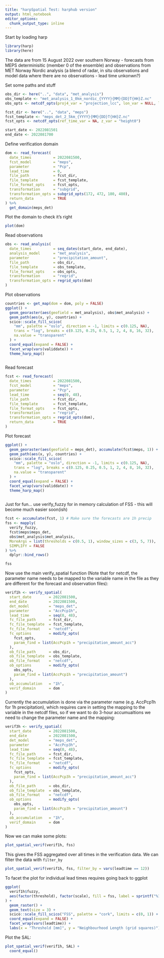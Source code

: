 ```yaml
---
title: "harpSpatial Test: harphub version"
output: html_notebook
editor_options: 
  chunk_output_type: inline
---
```


Start by loading harp
```r
library(harp)
library(here)
```

The data are from 15 August 2022 over southern Norway - forecasts from MEPS determinisitic (member 0 of the ensemble) and observations from MET Norway Nordic analysis (a blend of radar, in situ observations and model data where there are no observations - lead time unkonwn?)

Set some paths and stuff
```r
obs_dir <- here("..", "data", "met_analysis")
obs_template <- "met_analysis_1_0km_nordic_{YYYY}{MM}{DD}T{HH}Z.nc"
obs_opts <- netcdf_opts(proj4_var = "projection_lcc", lon_var = NULL, lat_var = NULL)

fcst_dir <- here("..", "data", "meps")
fcst_template <- "meps_det_2_5km_{YYYY}{MM}{DD}T{HH}Z.nc"
fcst_opts <- netcdf_opts(ref_time_var = NA, z_var = "height0")

start_date <- 2022081501
end_date <- 2022081700
```

Define verification domain
```r
dom <- read_forecast(
  date_times          = 2022081500,
  fcst_model          = "meps", 
  parameter           = "Pcp",
  lead_time           = 0,
  file_path           = fcst_dir,
  file_template       = fcst_template,
  file_format_opts    = fcst_opts,
  transformation      = "subgrid",
  transformation_opts = subgrid_opts(172, 472, 180, 480),
  return_data         = TRUE 
) %>% 
  get_domain(meps_det)
```

Plot the domain to check it's right
```r
plot(dom)
```


Read observations
```r
obs <- read_analysis(
  date_times          = seq_dates(start_date, end_date),
  analysis_model      = "met_analysis",
  parameter           = "precipitation_amount",
  file_path           = obs_dir,
  file_template       = obs_template,
  file_format_opts    = obs_opts,
  transformation      = "regrid",
  transformation_opts = regrid_opts(dom)
)
```

Plot observations
```r
countries <- get_map(dom = dom, poly = FALSE)
ggplot() + 
  geom_georaster(aes(geofield = met_analysis), obs$met_analysis) +
  geom_path(aes(x, y), countries) + 
  scico::scale_fill_scico(
    "mm", palette = "oslo", direction = -1, limits = c(0.125, NA),
    trans = "log", breaks = c(0.125, 0.25, 0.5, 1, 2, 4, 8, 16, 32),
    na.value = "transparent"
  ) +
  coord_equal(expand = FALSE) +
  facet_wrap(vars(validdate)) +
  theme_harp_map()
  
```

Read forecast
```r
fcst <- read_forecast(
  date_times          = 2022081500,
  fcst_model          = "meps",
  parameter           = "Pcp",
  lead_time           = seq(0, 48),
  file_path           = fcst_dir,
  file_template       = fcst_template,
  file_format_opts    = fcst_opts,
  transformation      = "regrid",
  transformation_opts = regrid_opts(dom),
  return_data         = TRUE 
)

```

Plot forecast
```r
ggplot() + 
  geom_georaster(aes(geofield = meps_det), accumulate(fcst$meps, 1)) +
  geom_path(aes(x, y), countries) + 
  scico::scale_fill_scico(
    "mm", palette = "oslo", direction = -1, limits = c(0.125, NA),
    trans = "log", breaks = c(0.125, 0.25, 0.5, 1, 2, 4, 8, 16, 32),
    na.value = "transparent"
  ) +
  coord_equal(expand = FALSE) +
  facet_wrap(vars(validdate)) +
  theme_harp_map()
  
```

Just for fun... use verify_fuzzy for in memory calculation of FSS - this will become much easier soon(ish)
```r
fcst <- accumulate(fcst, 1) # Make sure the forecasts are 1h precip
fss <- mapply(
  verify_fuzzy,
  fcst$meps$meps_det,
  obs$met_analysis$met_analysis,
  MoreArgs = list(thresholds = c(0.5, 1), window_sizes = c(3, 5, 7)),
  SIMPLIFY = FALSE
) %>% 
  dplyr::bind_rows()
```

```r
fss
```

Now use the main verify_spatial function (Note that for netcdf, the parameter name needs to be mapped to the variable name in the file as they are different for the forecast and observation files):
```r
verif1h <- verify_spatial(
  start_date        = 2022081500,
  end_date          = 2022081500,
  det_model         = "meps_det",
  parameter         = "AccPcp1h",
  lead_time         = seq(0, 48),
  fc_file_path      = fcst_dir,
  fc_file_template  = fcst_template,
  fc_file_format    = "netcdf",
  fc_options        = modify_opts(
    fcst_opts, 
    param_find = list(AccPcp1h = "precipitation_amount_acc")
  ),
  ob_file_path      = obs_dir, 
  ob_file_template  = obs_template,
  ob_file_format    = "netcdf",
  ob_options        = modify_opts(
    obs_opts, 
    param_find = list(AccPcp1h = "precipitation_amount")
  ),
  ob_accumulation   = "1h",
  verif_domain      = dom
)

```

Currently the accumulation is done via the parameter name (e.g. AccPcp1h for 1h precipitation), which requires care in setting the mapping to the variable in the netcdf files, so if we want to do 3-hour accumualtions we need to change the parameter name and the mapping:
```r
verif3h <- verify_spatial(
  start_date        = 2022081500,
  end_date          = 2022081500,
  det_model         = "meps_det",
  parameter         = "AccPcp3h",
  lead_time         = seq(0, 48),
  fc_file_path      = fcst_dir,
  fc_file_template  = fcst_template,
  fc_file_format    = "netcdf",
  fc_options        = modify_opts(
    fcst_opts, 
    param_find = list(AccPcp3h = "precipitation_amount_acc")
  ),
  ob_file_path      = obs_dir, 
  ob_file_template  = obs_template,
  ob_file_format    = "netcdf",
  ob_options        = modify_opts(
    obs_opts, 
    param_find = list(AccPcp3h = "precipitation_amount")
  ),
  ob_accumulation   = "1h",
  verif_domain      = dom
)
```

Now we can make some plots:
```r
plot_spatial_verif(verif1h, fss)
```

This gives the FSS aggregated over all times in the verification data. We can filter the data with `filter_by`
```r
plot_spatial_verif(verif1h, fss, filter_by = vars(leadtime == 12))
```

To facet the plot for individual lead times requires going back to ggplot
```r
ggplot(
  verif1h$fuzzy, 
  aes(factor(threshold), factor(scale), fill = fss, label = sprintf("%1.2f", fss))
) +
  geom_raster() +
  geom_text(size = 3) +
  scico::scale_fill_scico("FSS", palette = "cork", limits = c(0, 1)) +
  coord_equal(expand = FALSE) + 
  facet_wrap(vars(leadtime)) + 
  labs(x = "Threshold [mm]", y = "Neighbourhood Length (grid squares)")
```

Plot the SAL:
```r
plot_spatial_verif(verif1h, SAL) +
  coord_equal()

```

